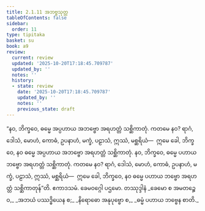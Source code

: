 ```yaml
---
title: 2.1.11 အဘဗ္ဗသုတ္တ
tableOfContents: false
sidebar:
  order: 11
type: tipitaka
basket: su
book: a9
review:
  current: review
  updated: '2025-10-20T17:18:45.709787'
  updated_by: ''
  notes: ''
  history:
  - state: review
    date: '2025-10-20T17:18:45.709787'
    updated_by: ''
    notes: ''
    previous_state: draft
---
```



<DynamicBreadcrumb />


<ReviewStatus review={frontmatter.review} showDetails={true} />

<HypothesisAnnotation frontmatter={frontmatter} />

<Division number="62" book="a9" e="ch" v="17" p="249">

<Paragraph number="430" book="a9">
“နဝ, ဘိက္ခဝေ, ဓမ္မေ အပ္ပဟာယ အဘဗ္ဗော အရဟတ္တံ သစ္ဆိကာတုံ. ကတမေ နဝ? ရာဂံ, ဒေါသံ, မောဟံ, ကောဓံ, ဥပနာဟံ, မက္ခံ, ပဠာသံ, ဣဿံ, မစ္ဆရိယံ—  ဣမေ ခေါ, ဘိက္ခဝေ, နဝ ဓမ္မေ အပ္ပဟာယ အဘဗ္ဗော အရဟတ္တံ သစ္ဆိကာတုံ.
</Paragraph>

<Paragraph number="431" book="a9">
နဝ, ဘိက္ခဝေ, ဓမ္မေ ပဟာယ ဘဗ္ဗော အရဟတ္တံ သစ္ဆိကာတုံ. ကတမေ နဝ? ရာဂံ, ဒေါသံ, မောဟံ, ကောဓံ, ဥပနာဟံ, မက္ခံ, ပဠာသံ, ဣဿံ, မစ္ဆရိယံ—  ဣမေ ခေါ, ဘိက္ခဝေ, နဝ ဓမ္မေ ပဟာယ ဘဗ္ဗော အရဟတ္တံ သစ္ဆိကာတုန်”တိ.

</Paragraph>
</Division>

<Paragraph number="432" type="center" book="a9">
ဧကာဒသမံ.



</Paragraph>

<Paragraph number="433" type="center" book="a9">
ခေမဝဂ္ဂေါ ပဌမော.



</Paragraph>

<Paragraph number="434" type="center" book="a9">
တဿုဒ္ဒါနံ


</Paragraph>

<Paragraph number="435" type="verses" book="a9">
_ခေမော စ အမတဉ္စေဝ,_  
_အဘယံ ပဿဒ္ဓိယေန စ;_  
_နိရောဓော အနုပုဗ္ဗော စ,_  
_ဓမ္မံ ပဟာယ ဘဗ္ဗေန စာတိ._
</Paragraph>
